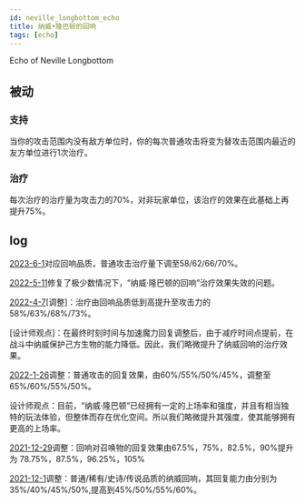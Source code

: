 ```yaml
---
id: neville_longbottom_echo
title: 纳威•隆巴顿的回响
tags: [echo]
---
```


Echo of Neville Longbottom

<!--truncate-->

## 被动

### 支持

当你的攻击范围内没有敌方单位时，你的每次普通攻击将变为替攻击范围内最近的友方单位进行1次治疗。

### 治疗

每次治疗的治疗量为攻击力的70%，对非玩家单位，该治疗的效果在此基础上再提升75%。

## log

[2023-6-1](/blog/230601-update-annc#adjustment)对应回响品质，普通攻击治疗量下调至58/62/66/70%。

[2022-5-11](/blog/220511-update-annc#fix)修复了极少数情况下，“纳威·隆巴顿的回响”治疗效果失效的问题。

[2022-4-7](/blog/220407-update-annc#adjustment)[调整]：治疗由回响品质低到高提升至攻击力的58%/63%/68%/73%。

[设计师观点]：在最终时刻时间与加速魔力回复调整后，由于减疗时间点提前，在战斗中纳威保护己方生物的能力降低。因此，我们略微提升了纳威回响的治疗效果。

[2022-1-26](/blog/220126-update-annc#adjustment)调整：普通攻击的回复效果，由60%/55%/50%/45%，调整至65%/60%/55%/50%。

设计师观点：目前，“纳威·隆巴顿”已经拥有一定的上场率和强度，并且有相当独特的玩法体验，但整体而存在优化空间。所以我们略微提升其强度，使其能够拥有更高的上场率。

[2021-12-29](/blog/211229-update-annc#echo_adjustment)调整：回响对召唤物的回复效果由67.5%，75%，82.5%，90%提升为 78.75%，87.5%，96.25%，105%

[2021-12-1](/blog/211201-update-annc#adjustment)调整：普通/稀有/史诗/传说品质的纳威回响，其回复能力由分别为35%/40%/45%/50%,提高到45%/50%/55%/60%。



